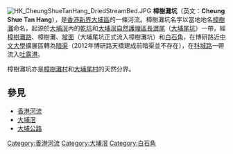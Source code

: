 [[File:HK_CheungShueTanHang_DriedStreamBed.JPG|thumb]]
'''樟樹灘坑'''（英文：'''Cheung Shue Tan Hang'''），是[[香港|香港]][[新界|新界]][[大埔區|大埔區]]的一條河流。樟樹灘坑名字以當地地名[[樟樹灘|樟樹灘]]命名，起源於[[大埔滘|大埔滘]]內的[[乾坑|乾坑]]和[[大埔滘自然護理區|大埔滘自然護理區]][[長瀝尾|長瀝尾]]（[[大埔尾坑|大埔尾坑]]）一帶，經[[樟樹灘路|樟樹灘路]]、樟樹灘、[[坡面|坡面]]（大埔尾坑正式流入樟樹灘坑）和[[白石角|白石角]]，在博研路近[[中文大學|中文大學]]擴展區轉為[[暗渠|暗渠]]（2012年博研路天橋建成前暗渠並不存在），在[[科城路|科城路]]一帶流入[[吐露港|吐露港]]。

樟樹灘坑亦是[[樟樹灘村|樟樹灘村]]和[[大埔尾村|大埔尾村]]的天然分界。

==參見==
*[[香港河流|香港河流]]
*[[大埔滘|大埔滘]]
*[[大埔公路|大埔公路]]

{{HK-geo-stub}}

[[Category:香港河流|Category:香港河流]]
[[Category:大埔滘|Category:大埔滘]]
[[Category:白石角|Category:白石角]]